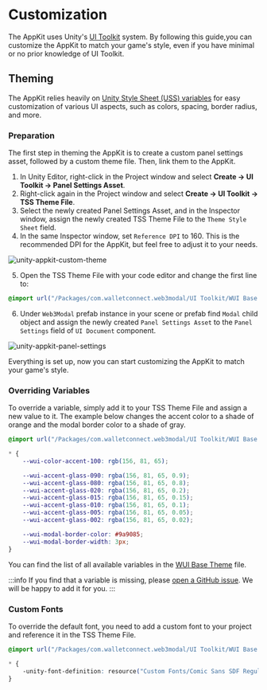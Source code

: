 # Customization

The AppKit uses Unity's [UI Toolkit](https://docs.unity3d.com/Manual/UIElements.html) system.
By following this guide,you can customize the AppKit to match your game's style, even if you have minimal or no prior
knowledge of UI Toolkit.

## Theming

The AppKit relies heavily on [Unity Style Sheet (USS) variables](https://docs.unity3d.com/Manual/UIE-USS-variables.html)
for easy customization of various UI aspects, such as colors, spacing, border radius, and more.

### Preparation

The first step in theming the AppKit is to create a custom panel settings asset, followed by a custom theme file.
Then, link them to the AppKit.

1. In Unity Editor, right-click in the Project window and select **Create -> UI Toolkit -> Panel Settings Asset**.
2. Right-click again in the Project window and select **Create -> UI Toolkit -> TSS Theme File**.
3. Select the newly created Panel Settings Asset, and in the Inspector window, assign the newly created TSS Theme File
to the `Theme Style Sheet` field.
4. In the same Inspector window, set `Reference DPI` to 160. This is the recommended DPI for the AppKit, but feel free
to adjust it to your needs.

![unity-appkit-custom-theme](/assets/unity-appkit-custom-theme.webp)

5. Open the TSS Theme File with your code editor and change the first line to:
```css
@import url("/Packages/com.walletconnect.web3modal/UI Toolkit/WUI Base Theme.tss");
```
6. Under `Web3Modal` prefab instance in your scene or prefab find `Modal` child object and assign the
newly created `Panel Settings Asset` to the `Panel Settings` field of `UI Document` component.

![unity-appkit-panel-settings](/assets/unity-appkit-panel-settings.webp)

Everything is set up, now you can start customizing the AppKit to match your game's style.

### Overriding Variables

To override a variable, simply add it to your TSS Theme File and assign a new value to it.
The example below changes the accent color to a shade of orange and the modal border color to a shade of gray.

```css
@import url("/Packages/com.walletconnect.web3modal/UI Toolkit/WUI Base Theme.tss");

* {
    --wui-color-accent-100: rgb(156, 81, 65);

    --wui-accent-glass-090: rgba(156, 81, 65, 0.9);
    --wui-accent-glass-080: rgba(156, 81, 65, 0.8);
    --wui-accent-glass-020: rgba(156, 81, 65, 0.2);
    --wui-accent-glass-015: rgba(156, 81, 65, 0.15);
    --wui-accent-glass-010: rgba(156, 81, 65, 0.1);
    --wui-accent-glass-005: rgba(156, 81, 65, 0.05);
    --wui-accent-glass-002: rgba(156, 81, 65, 0.02);

    --wui-modal-border-color: #9a9085;
    --wui-modal-border-width: 3px;
}
```

You can find the list of all available variables in the [WUI Base Theme](https://github.com/WalletConnect/Web3ModalUnity/blob/main/Packages/com.walletconnect.web3modal/UI%20Toolkit/WUI%20Base%20Theme.tss)
file.

:::info
If you find that a variable is missing, please [open a GitHub issue](https://github.com/WalletConnect/Web3ModalUnity/issues/new?assignees=&labels=feature-request&projects=&template=feature-request.yml&title=%5Bfeature%5D+).
We will be happy to add it for you.
:::

### Custom Fonts

To override the default font, you need to add a custom font to your project and reference it in the TSS Theme File.
```css
@import url("/Packages/com.walletconnect.web3modal/UI Toolkit/WUI Base Theme.tss");

* {
    -unity-font-definition: resource("Custom Fonts/Comic Sans SDF Regular");
}
```

